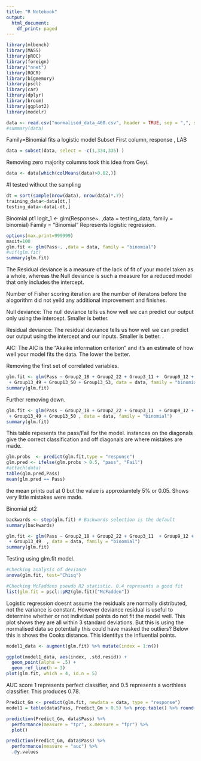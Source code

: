 ---
title: "R Notebook"
output:
  html_document:
    df_print: paged
---


```{r}
library(mlbench)
library(MASS)
library(pROC)
library(foreign)
library("nnet")
library(ROCR)
library(bigmemory)
library(pscl)
library(car)
library(dplyr)
library(broom)
library(ggplot2)
library(modelr)
```


```{r}
data <- read.csv("normalised_data_460.csv", header = TRUE, sep = ",", stringsAsFactors =  FALSE)
#summary(data)

```

Family=Binomial fits a logistic model
Subset First column, response , LAB
```{r}
data = subset(data, select = -c(1,334,335) )
```

Removing zero majority columns took this idea from Geyi.
```{r}
data <- data[which(colMeans(data)>0.02,)]
```



#I tested without the sampling 
```{r}
dt = sort(sample(nrow(data), nrow(data)*.7))
training_data<-data[dt,]
testing_data<-data[-dt,]
```

Binomial pt1
logit_1 <- glm(Response~. ,data = testing_data, family = binomial) Family = "Binomial" Represents logistic regression.
```{r}
options(max.print=999999)
maxit=100
glm.fit <- glm(Pass~. ,data = data, family = "binomial")
#vif(glm.fit)
summary(glm.fit)
```
The Residual deviance is a measure of the lack of fit of your model taken as a whole, whereas the Null deviance is such a measure for a reduced model that only includes the intercept.

Number of Fisher scoring iteration are the number of iteratons before the alogorithm did not yeild any additional improvement and finishes.

Null deviance: The null deviance tells us how well we can predict our output only using the intercept. Smaller is better.

Residual deviance: The residual deviance tells us how well we can predict our output using the intercept and our inputs. Smaller is better. .

AIC: The AIC is the "Akaike information criterion" and it's an estimate of how well your model fits the data. The lower the better.



Removing the first set of correlated variables.
```{r}
glm.fit <- glm(Pass ~ Group2_18 + Group2_22 + Group3_11 +  Group9_12 + Group9_23 + Group9_24 + Group9_25 + Group9_26 + Group9_51 + Group9_57 + Group13_9 + Group13_47
 + Group13_49 + Group13_50 + Group13_53, data = data, family = "binomial")
summary(glm.fit)
```


Further removing down.
```{r}
glm.fit <- glm(Pass ~ Group2_18 + Group2_22 + Group3_11  + Group9_12 + Group9_51 + Group9_57 + Group13_47
 + Group13_49 + Group13_50 , data = data, family = "binomial")
summary(glm.fit)
```

This table repesents the pass/Fail for the model. instances on the diagonals give the correct classification and off diagonals are where mistakes are made.
```{r}
glm.probs  <- predict(glm.fit,type = "response")
glm.pred <- ifelse(glm.probs > 0.5, "pass", "Fail")
#attach(data)
table(glm.pred,Pass)
mean(glm.pred == Pass)
```
the mean prints out at 0 but the value is approxiamtely 5% or 0.05. Shows very little mistakes were made.


Binomial pt2
```{r}
backwards <- step(glm.fit) # Backwards selection is the default
summary(backwards)
```

```{r}
glm.fit <- glm(Pass ~ Group2_18 + Group2_22 + Group3_11  + Group9_12 +  Group9_57 + Group13_47
 + Group13_49  , data = data, family = "binomial")
summary(glm.fit)
```



Testing using glm.fit model.
```{r}
#Checking analysis of deviance
anova(glm.fit, test="Chisq")

#Checking McFaddens pseudo R2 statistic. 0.4 represents a good fit
list(glm.fit = pscl::pR2(glm.fit)["McFadden"])
```


Logistic regression doesnt assume the residuals are normally distributed, not the variance is constant. However deviance residual is useful to determine whether or not individual points do not fit the model well. This plot shows they are all within 3 standard deviations. But this is using the normalised data so potentially this could have masked the outliers? Below this is shows the Cooks distance. This identifys the influential points.
```{r}
model1_data <- augment(glm.fit) %>% mutate(index = 1:n())

ggplot(model1_data, aes(index, .std.resid)) + 
  geom_point(alpha = .5) +
  geom_ref_line(h = 3)
plot(glm.fit, which = 4, id.n = 5)
```

 AUC score 1 represents perfect classifier, and 0.5 represents a worthless classifier. This produces 0.78.
```{r}
Predict_Gm <- predict(glm.fit, newdata = data, type = "response")
model1 = table(data$Pass, Predict_Gm > 0.5) %>% prop.table() %>% round(3)

prediction(Predict_Gm, data$Pass) %>%
  performance(measure = "tpr", x.measure = "fpr") %>%
  plot()

prediction(Predict_Gm, data$Pass) %>%
  performance(measure = "auc") %>%
  .@y.values
```





















